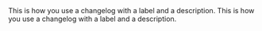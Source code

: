 <Update label="2024-10-12" description="v0.1.1">
  This is how you use a changelog with a label
  and a description.
</Update>
<Update label="2024-10-11" description="v0.1.0">
  This is how you use a changelog with a label
  and a description.
</Update>
